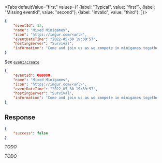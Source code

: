 <Tabs
    defaultValue="first"
    values={[
        {label: "Typical", value: "first"},
        {label: "Missing eventId", value: "second"},
        {label: "Invalid", value: "third"},
    ]}>
<TabItem value="first">

```json
{
    "eventId": 12,
    "name": "Mixed Minigames",
    "icon": "https://imgur.com/<url>",
    "eventDateTime": "2022-05-30 19:39:57",
    "hostingServer": "Survival",
    "information": "Come and join us as we compete in minigames together!"
}
```

See [`event/create`](create)

</TabItem>
<TabItem value="second">

```json
{
    "eventId": 000000,
    "name": "Mixed Minigames",
    "icon": "https://imgur.com/<url>",
    "eventDateTime": "2022-05-30 19:39:57",
    "hostingServer": "Survival",
    "information": "Come and join us as we compete in minigames together!"
}
```

## Response

```json
{
    "success": false
}
```

*TODO*

</TabItem>
<TabItem value="third">

*TODO*

</TabItem>
</Tabs>
